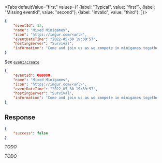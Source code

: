 <Tabs
    defaultValue="first"
    values={[
        {label: "Typical", value: "first"},
        {label: "Missing eventId", value: "second"},
        {label: "Invalid", value: "third"},
    ]}>
<TabItem value="first">

```json
{
    "eventId": 12,
    "name": "Mixed Minigames",
    "icon": "https://imgur.com/<url>",
    "eventDateTime": "2022-05-30 19:39:57",
    "hostingServer": "Survival",
    "information": "Come and join us as we compete in minigames together!"
}
```

See [`event/create`](create)

</TabItem>
<TabItem value="second">

```json
{
    "eventId": 000000,
    "name": "Mixed Minigames",
    "icon": "https://imgur.com/<url>",
    "eventDateTime": "2022-05-30 19:39:57",
    "hostingServer": "Survival",
    "information": "Come and join us as we compete in minigames together!"
}
```

## Response

```json
{
    "success": false
}
```

*TODO*

</TabItem>
<TabItem value="third">

*TODO*

</TabItem>
</Tabs>
